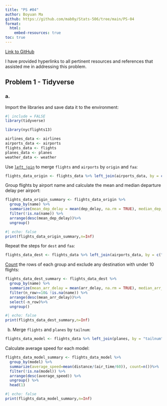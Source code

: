 ```yaml
---
title: "PS #04"
author: Boyuan Ma
github: https://github.com/mab0y/Stats-506/tree/main/PS-04
format: 
  html:
    embed-resources: true
toc: true
---
```

[Link to GitHub](https://github.com/mab0y/Stats-506/tree/main/PS-04) 

I have provided hyperlinks to all pertinent resources and references that assisted me in addressing this problem.

## Problem 1 - Tidyverse
### a.
Import the libraries and save data it to the environment:
```r
#| include = FALSE
library(tidyverse)
```

```r
library(nycflights13)

airlines_data <- airlines
airports_data <- airports
flights_data <- flights
planes_data <- planes
weather_data <- weather
```

Use [`left_join`](https://stackoverflow.com/questions/1299871/how-to-join-merge-data-frames-inner-outer-left-right) to merge `flights` and `airports` by `origin` and `faa`:
```r
flights_data_origin <- flights_data %>% left_join(airports_data, by = c("origin" = "faa"))
```

Group flights by airport name and calculate the mean and median departure delay per airport:
```r
flights_data_origin_summary <- flights_data_origin %>%
  group_by(name) %>%
  summarize(mean_dep_delay = mean(dep_delay, na.rm = TRUE), median_dep_delay = median(dep_delay, na.rm = TRUE)) %>%
  filter(!is.na(name)) %>%
  arrange(desc(mean_dep_delay))%>%
  ungroup()
```

```r
#| echo: false
print(flights_data_origin_summary,n=Inf)
```

Repeat the steps for `dest` and `faa`:
```r
flights_data_dest <- flights_data %>% left_join(airports_data, by = c("dest" = "faa"))
```
[Count](https://stackoverflow.com/questions/22767893/count-number-of-rows-by-group-using-dplyr
) the rows of each group and exclude any destination with under 10 flights:
```r
flights_data_dest_summary <- flights_data_dest %>%
  group_by(name) %>%
  summarize(mean_arr_delay = mean(arr_delay, na.rm = TRUE), median_arr_delay = median(arr_delay, na.rm = TRUE), n_row = n()) %>%
  filter(n_row>=10& !is.na(name)) %>%
  arrange(desc(mean_arr_delay))%>%
  select(-n_row)%>%
  ungroup()
```

```r
#| echo: false
print(flights_data_dest_summary,n=Inf)
```

b.
Merge `flights` and `planes` by `tailnum`:
```r
flights_data_model <- flights_data %>% left_join(planes, by = "tailnum")
```
Calculate average speed for each model:
```r
flights_data_model_summary <- flights_data_model %>%
  group_by(model) %>%
  summarize(average_speed=mean(distance/(air_time/60)), count=n())%>%
  filter(!is.na(model)) %>%
  arrange(desc(average_speed)) %>%
  ungroup() %>%
  head(1)
```

```r
#| echo: false
print(flights_data_model_summary,n=Inf)
```